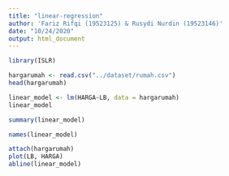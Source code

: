 ---
title: "linear-regression"
author: 'Fariz Rifqi (19523125) & Rusydi Nurdin (19523146)'
date: "10/24/2020"
output: html_document
---

```{r} 
library(ISLR)
```

```{r} 
hargarumah <- read.csv("../dataset/rumah.csv")
head(hargarumah)
```
```{r}
linear_model <- lm(HARGA~LB, data = hargarumah)
linear_model
```

```{r}
summary(linear_model)
```

```{r}
names(linear_model)
```

```{r}
attach(hargarumah)
plot(LB, HARGA)
abline(linear_model)
``` 